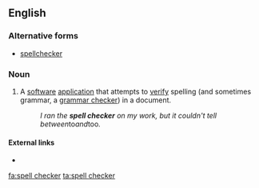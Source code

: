 ==English==

===Alternative forms===
* [[spellchecker]]

===Noun===
{{en-noun|sg=[[spell]] [[checker]]}}

# A [[software]] [[application]] that attempts to [[verify]] spelling (and sometimes grammar, a [[grammar checker]]) in a document.
#: ''I ran the '''spell checker''' on my work, but it couldn't tell between ''to'' and ''too''.''

====External links====
* {{pedia}}

[[fa:spell checker]]
[[ta:spell checker]]